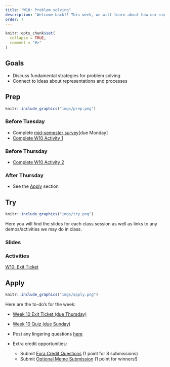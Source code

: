 ```yaml
---
title: "W10: Problem solving"
description: "Welcome back!! This week, we will learn about how our cognitive system solves novel problems."
order: 7 
---
```


```r
knitr::opts_chunk$set(
  collapse = TRUE,
  comment = "#>"
)
```

## Goals

- Discuss fundamental strategies for problem solving
- Connect to ideas about representations and processes

## Prep


:::::{.card .border .border-2 .border-info}
:::: {.grid .g-0}
::: {.g-col-3}
:::: {.card-body}

```r
knitr::include_graphics("imgs/prep.png")
```

::::
:::

::: {.g-col-9}
:::: {.card-body}
### Before Tuesday
- Complete <span style="color:#508AB0"><a href="https://bowdoin.instructure.com/courses/6946/modules/items/453547" target="_blank">mid-semester survey</a></span>[due Monday]
- <span style="color:#508AB0"><a href="https://bowdoin.instructure.com/courses/6946/modules/items/447114" target="_blank">Complete W10 Activity 1</a></span>



### Before Thursday

- <span style="color:#508AB0"><a href="https://bowdoin.instructure.com/courses/6946/modules/items/447115" target="_blank">Complete W10 Activity 2</a></span>


### After Thursday

- See the [Apply](#apply) section

::::
:::
::::
:::::

## Try {.mt-5}

:::::{.card .border .border-2 .border-info}
:::: {.grid .g-0}
::: {.g-col-3}
:::: {.card-body}

```r
knitr::include_graphics("imgs/try.png")
```

::::
:::

::: {.g-col-9}
:::: {.card-body}

Here you will find the slides for each class session as well as links to any demos/activities we may do in class.

### Slides

<!-- <a class="btn btn-outline-info" href="../../slides/W1_getting_started.pdf" role="button" target="_blank">W1: Slides 1</a> -->

<!-- <a class="btn btn-outline-info" href="../../slides/W1_research_design.pdf" role="button" target="_blank">W1: Slides 2</a> -->

### Activities

<a class="btn btn-outline-info" href="https://bowdoin.instructure.com/courses/6946/modules/items/447116" role="button" target="_blank">W10: Exit Ticket</a>



::::
:::


::::
:::::

## Apply {.mt-5}

:::::{.card .border .border-2 .border-info}
:::: {.grid .g-0}
::: {.g-col-3}
:::: {.card-body}

```r
knitr::include_graphics("imgs/apply.png")
```

::::
:::

::: {.g-col-9}
:::: {.card-body}

Here are the to-do's for the week:

- <span style="color:#508AB0"><a href="https://bowdoin.instructure.com/courses/6946/modules/items/447116" target="_blank">Week 10 Exit Ticket (due Thursday)</a></span>
- <span style="color:#508AB0"><a href="https://bowdoin.instructure.com/courses/6946/modules/items/447117" target="_blank">Week 10 Quiz (due Sunday)</a></span>
- Post any lingering questions <a href="https://forms.gle/FUPZMhQWY8cNEdYs9" target="_blank">here</a>

- Extra credit opportunities:
  - Submit <span style="color:#508AB0"><a href="https://bowdoin.instructure.com/courses/6946/modules/items/447118" target="_blank">Exra Credit Questions</a></span> (1 point for 8 submissions)
  - Submit <span style="color:#508AB0"><a href="https://bowdoin.instructure.com/courses/6946/modules/items/447119" target="_blank">Optional Meme Submission</a></span> (1 point for winners!)

::::
:::


::::
:::::

